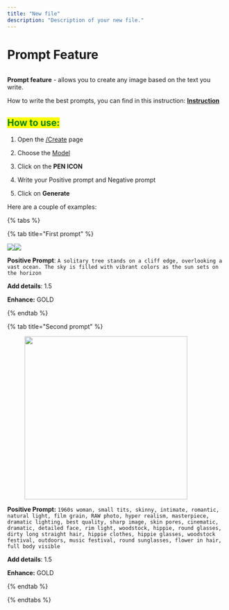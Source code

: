 ```yaml
---
title: "New file"
description: "Description of your new file."
---
```


# Prompt Feature

<figure><img src="https://496561933-files.gitbook.io/~/files/v0/b/gitbook-x-prod.appspot.com/o/spaces%2FRuxsFfgozplSLV6CRcgP%2Fuploads%2Fip3Uonk5yZVvontaBjpo%2FPrompt1.gif?alt=media&token=b4dac99b-51e4-4b71-b955-832507b597e6" alt=""><figcaption></figcaption></figure>

**Prompt feature** - allows you to create any image based on the text you write.

How to write the best prompts, you can find in this instruction: [**Instruction**](https://docs.pornx.co/getting-started/create-your-image/writing-prompt)

## <mark style="color:green;">**How to use:**</mark>

1. Open the [/Create](https://pornx.co/create) page

2. Choose the [Model](https://docs.pornx.co/getting-started/create-your-image/models)

3. Click on the **PEN ICON**

4. Write your Positive prompt and Negative prompt

5. Click on **Generate**

Here are a couple of examples:

{% tabs %}

{% tab title="First prompt" %}

![](https://496561933-files.gitbook.io/~/files/v0/b/gitbook-x-prod.appspot.com/o/spaces%2FRuxsFfgozplSLV6CRcgP%2Fuploads%2Fr586xAH6MM8w7NO80PTh%2Fimage.png?alt=media&token=35908a83-b66b-49a2-b7c5-1f1a443d5aed)![](https://496561933-files.gitbook.io/~/files/v0/b/gitbook-x-prod.appspot.com/o/spaces%2FRuxsFfgozplSLV6CRcgP%2Fuploads%2FwBZIZt8oZBm5h54XYC2i%2Fimage.png?alt=media&token=40b51aa4-696a-4bfd-aa7e-de2956d9b67a)

**Positive Prompt**: `A solitary tree stands on a cliff edge, overlooking a vast ocean. The sky is filled with vibrant colors as the sun sets on the horizon`

**Add details**: 1.5

**Enhance:** GOLD

{% endtab %}

{% tab title="Second prompt" %}

<figure><img src="https://496561933-files.gitbook.io/~/files/v0/b/gitbook-x-prod.appspot.com/o/spaces%2FRuxsFfgozplSLV6CRcgP%2Fuploads%2FGcp4FIDkXL3bfe15DWf3%2Fimage.png?alt=media&token=b38eb25b-d556-4dc5-9363-e76fb84d6444" alt="" width="375"><figcaption></figcaption></figure>

**Positive Prompt:** `1960s woman, small tits, skinny, intimate, romantic, natural light, film grain, RAW photo, hyper realism, masterpiece, dramatic lighting, best quality, sharp image, skin pores, cinematic, dramatic, detailed face, rim light, woodstock, hippie, round glasses, dirty long straight hair, hippie clothes, hippie glasses, woodstock festival, outdoors, music festival, round sunglasses, flower in hair, full body visible`

**Add details**: 1.5

**Enhance:** GOLD

{% endtab %}

{% endtabs %}